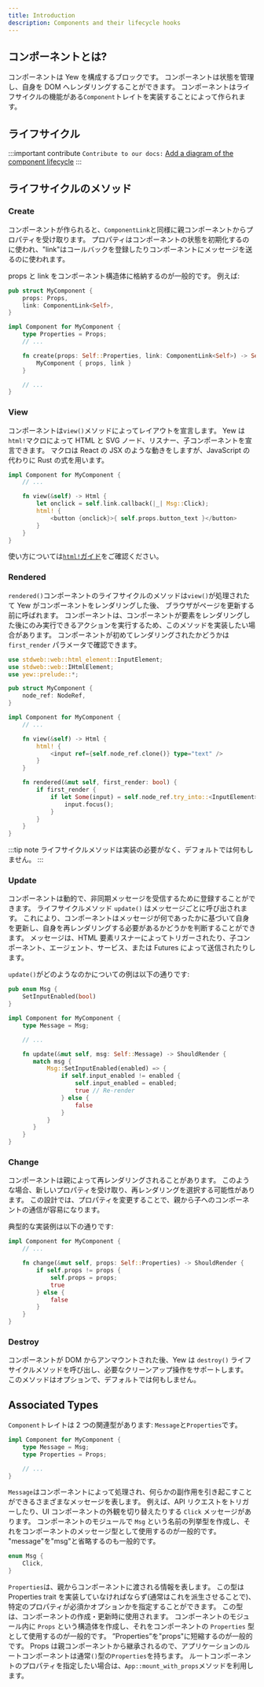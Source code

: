 ```yaml
---
title: Introduction
description: Components and their lifecycle hooks
---
```


## コンポーネントとは?

コンポーネントは Yew を構成するブロックです。
コンポーネントは状態を管理し、自身を DOM へレンダリングすることができます。
コンポーネントはライフサイクルの機能がある`Component`トレイトを実装することによって作られます。

## ライフサイクル

:::important contribute
`Contribute to our docs:` [Add a diagram of the component lifecycle](https://github.com/yewstack/docs/issues/22)
:::

## ライフサイクルのメソッド

### Create

コンポーネントが作られると、`ComponentLink`と同様に親コンポーネントからプロパティを受け取ります。
プロパティはコンポーネントの状態を初期化するのに使われ、"link"はコールバックを登録したりコンポーネントにメッセージを送るのに使われます。

props と link をコンポーネント構造体に格納するのが一般的です。
例えば:

```rust
pub struct MyComponent {
    props: Props,
    link: ComponentLink<Self>,
}

impl Component for MyComponent {
    type Properties = Props;
    // ...

    fn create(props: Self::Properties, link: ComponentLink<Self>) -> Self {
        MyComponent { props, link }
    }

    // ...
}
```

### View

コンポーネントは`view()`メソッドによってレイアウトを宣言します。
Yew は`html!`マクロによって HTML と SVG ノード、リスナー、子コンポーネントを宣言できます。
マクロは React の JSX のような動きをしますが、JavaScript の代わりに Rust の式を用います。

```rust
impl Component for MyComponent {
    // ...

    fn view(&self) -> Html {
        let onclick = self.link.callback(|_| Msg::Click);
        html! {
            <button {onclick}>{ self.props.button_text }</button>
        }
    }
}
```

使い方については[`html!`ガイド](../../concepts/html/introduction.mdx)をご確認ください。

### Rendered

`rendered()`コンポーネントのライフサイクルのメソッドは`view()`が処理されたて Yew がコンポーネントをレンダリングした後、
ブラウザがページを更新する前に呼ばれます。
コンポーネントは、コンポーネントが要素をレンダリングした後にのみ実行できるアクションを実行するため、このメソッドを実装したい場合があります。
コンポーネントが初めてレンダリングされたかどうかは `first_render` パラメータで確認できます。

```rust
use stdweb::web::html_element::InputElement;
use stdweb::web::IHtmlElement;
use yew::prelude::*;

pub struct MyComponent {
    node_ref: NodeRef,
}

impl Component for MyComponent {
    // ...

    fn view(&self) -> Html {
        html! {
            <input ref={self.node_ref.clone()} type="text" />
        }
    }

    fn rendered(&mut self, first_render: bool) {
        if first_render {
            if let Some(input) = self.node_ref.try_into::<InputElement>() {
                input.focus();
            }
        }
    }
}
```

:::tip note
ライフサイクルメソッドは実装の必要がなく、デフォルトでは何もしません。
:::

### Update

コンポーネントは動的で、非同期メッセージを受信するために登録することができます。
ライフサイクルメソッド `update()` はメッセージごとに呼び出されます。
これにより、コンポーネントはメッセージが何であったかに基づいて自身を更新し、自身を再レンダリングする必要があるかどうかを判断することができます。
メッセージは、HTML 要素リスナーによってトリガーされたり、子コンポーネント、エージェント、サービス、または Futures によって送信されたりします。

`update()`がどのようなのかについての例は以下の通りです:

```rust
pub enum Msg {
    SetInputEnabled(bool)
}

impl Component for MyComponent {
    type Message = Msg;

    // ...

    fn update(&mut self, msg: Self::Message) -> ShouldRender {
       match msg {
           Msg::SetInputEnabled(enabled) => {
               if self.input_enabled != enabled {
                   self.input_enabled = enabled;
                   true // Re-render
               } else {
                   false
               }
           }
       }
    }
}
```

### Change

コンポーネントは親によって再レンダリングされることがあります。
このような場合、新しいプロパティを受け取り、再レンダリングを選択する可能性があります。
この設計では、プロパティを変更することで、親から子へのコンポーネントの通信が容易になります。

典型的な実装例は以下の通りです:

```rust
impl Component for MyComponent {
    // ...

    fn change(&mut self, props: Self::Properties) -> ShouldRender {
        if self.props != props {
            self.props = props;
            true
        } else {
            false
        }
    }
}
```

### Destroy

コンポーネントが DOM からアンマウントされた後、Yew は `destroy()` ライフサイクルメソッドを呼び出し、必要なクリーンアップ操作をサポートします。
このメソッドはオプションで、デフォルトでは何もしません。

## Associated Types

`Component`トレイトは 2 つの関連型があります: `Message`と`Properties`です。

```rust
impl Component for MyComponent {
    type Message = Msg;
    type Properties = Props;

    // ...
}
```

`Message`はコンポーネントによって処理され、何らかの副作用を引き起こすことができるさまざまなメッセージを表します。
例えば、API リクエストをトリガーしたり、UI コンポーネントの外観を切り替えたりする `Click` メッセージがあります。
コンポーネントのモジュールで `Msg` という名前の列挙型を作成し、それをコンポーネントのメッセージ型として使用するのが一般的です。
"message"を"msg"と省略するのも一般的です。

```rust
enum Msg {
    Click,
}
```

`Properties`は、親からコンポーネントに渡される情報を表します。
この型は Properties trait を実装していなければならず\(通常はこれを派生させることで\)、特定のプロパティが必須かオプションかを指定することができます。
この型は、コンポーネントの作成・更新時に使用されます。
コンポーネントのモジュール内に `Props` という構造体を作成し、それをコンポーネントの `Properties` 型として使用するのが一般的です。
”Properties”を"props"に短縮するのが一般的です。
Props は親コンポーネントから継承されるので、アプリケーションのルートコンポーネントは通常`()`型の`Properties`を持ちます。
ルートコンポーネントのプロパティを指定したい場合は、`App::mount_with_props`メソッドを利用します。
